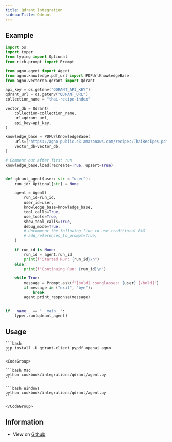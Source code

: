 ```yaml
---
title: Qdrant Integration
sidebarTitle: Qdrant
---
```


## Example

```python
import os
import typer
from typing import Optional
from rich.prompt import Prompt

from agno.agent import Agent
from agno.knowledge.pdf_url import PDFUrlKnowledgeBase
from agno.vectordb.qdrant import Qdrant

api_key = os.getenv("QDRANT_API_KEY")
qdrant_url = os.getenv("QDRANT_URL")
collection_name = "thai-recipe-index"

vector_db = Qdrant(
    collection=collection_name,
    url=qdrant_url,
    api_key=api_key,
)

knowledge_base = PDFUrlKnowledgeBase(
    urls=["https://agno-public.s3.amazonaws.com/recipes/ThaiRecipes.pdf"],
    vector_db=vector_db,
)

# Comment out after first run
knowledge_base.load(recreate=True, upsert=True)


def qdrant_agent(user: str = "user"):
    run_id: Optional[str] = None

    agent = Agent(
        run_id=run_id,
        user_id=user,
        knowledge_base=knowledge_base,
        tool_calls=True,
        use_tools=True,
        show_tool_calls=True,
        debug_mode=True,
        # Uncomment the following line to use traditional RAG
        # add_references_to_prompt=True,
    )

    if run_id is None:
        run_id = agent.run_id
        print(f"Started Run: {run_id}\n")
    else:
        print(f"Continuing Run: {run_id}\n")

    while True:
        message = Prompt.ask(f"[bold] :sunglasses: {user} [/bold]")
        if message in ("exit", "bye"):
            break
        agent.print_response(message)


if __name__ == "__main__":
    typer.run(qdrant_agent)

```

## Usage

<Steps>
  <Snippet file="create-venv-step.mdx" />

  <Step title="Install libraries">

    ```bash
    pip install -U qdrant-client pypdf openai agno
    ```

  </Step>

  <Step title="Run Qdrant Agent">

    <CodeGroup>

    ```bash Mac
    python cookbook/integrations/qdrant/agent.py
    ```

    ```bash Windows
    python cookbook/integrations/qdrant/agent.py
    ```

    </CodeGroup>

  </Step>

</Steps>

## Information

- View on [Github](https://github.com/AgnoAgi/agno/tree/main/cookbook/integrations/qdrant/agent.py)
